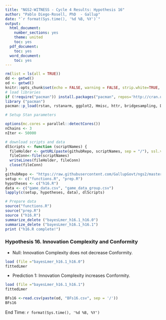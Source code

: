 ---
title: "NGS2-WITNESS - Cycle 4 Results: Hypothesis 16"
author: "Pablo Diego-Rosell, PhD  - Gallup"
date: "`r format(Sys.time(), '%d %B, %Y')`"
output:
  html_document:
    number_sections: yes
    theme: united
    toc: yes
  pdf_document:
    toc: yes
  word_document:
    toc: yes
---

```{r setup, include=FALSE}
rm(list = ls(all = TRUE))
dd <- getwd()
od <- getwd()
knitr::opts_chunk$set(echo = FALSE, warning = FALSE, strip.white=TRUE, tidy=TRUE)
# load libraries
if (!require("pacman")) install.packages("pacman", repos='http://cran.us.r-project.org')
library ("pacman")
pacman::p_load(rstan, rstanarm, ggplot2, Hmisc, httr, bridgesampling, DT, dplyr, bayesplot, knitr, lme4, RCurl, formatR, caret, pROC, formatR, foreach, doParallel, forcats, tidyr, car)

# Setup Stan parameters

options(mc.cores = parallel::detectCores())
nChains <- 3
nIter <- 50000

# download scripts and data
dlScripts <- function (scriptNames) {
  fileHolder <- getURL(paste(githubRepo, scriptNames, sep = "/"), ssl.verifypeer = FALSE)
  fileConn<-file(scriptNames)
  writeLines(fileHolder, fileConn)
  close(fileConn)
}
githubRepo <- "https://raw.githubusercontent.com/GallupGovt/ngs2/master/cycle4/Boomtown/Analysis"
setup <- c("functions.R", "prep.R")
hypotheses <- c("h16.R")
data <- c("game_data.csv", "game_data_group.csv")
lapply(c(setup, hypotheses, data), dlScripts)

# Prepare data
source("functions.R")
source("prep.R")
source ("h16.R")
summarize_delete ("bayesLmer_h16.1_h16.0")
summarize_delete ("bayesLmer_h16.1_h16.1")
print ("h16.R complete!")
```

### Hypothesis 16. Innovation Complexity and Conformity

- Null: Innovation Complexity does not decrease Conformity. 

```{r h16null}
load (file ="bayesLmer_h16.1_h16.0")
fittedLmer
```
- Prediction 1: Innovation Complexity increases Conformity.

```{r }
load (file ="bayesLmer_h16.1_h16.1")
fittedLmer
```

```{r h16BFs}
BFs16 <-read.csv(paste(od, "BFs16.csv", sep = '/'))                      
BFs16
```

End Time: `r format(Sys.time(), '%d %B, %Y')`

<br />
<br />
<br />